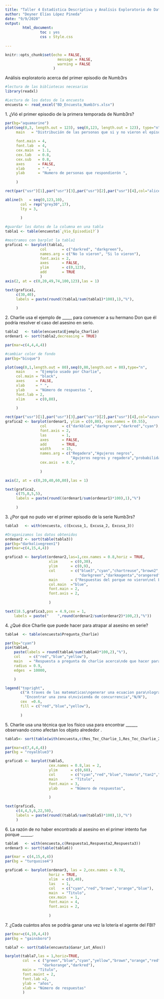 ```yaml
---
title: "Taller 4 Estadística Descriptiva y Analísis Exploratorio de Datos"
author: "Deyner Elías López Pineda"
date: "9/9/2020"
output:
        html_document:
                toc : yes
                css : Style.css
        
---
```


```r
knitr::opts_chunk$set(echo = FALSE,
	                    message = FALSE,
	                    warning = FALSE
                      )
```

<head>
<subtitulo1>
Análisis exploratorio acerca del primer episodio de Numb3rs
</subtitulo1>

```r
#lectura de las bibliotecas necesarias
library(readxl)
```

```r
#Lectura de los datos de la encuesta
encuesta <- read_excel("BD_Encuesta_Numb3rs.xlsx")

```


<pregunta>
1. ¿Vió el primer episodio de la primera temporada de Numb3rs?
</pregunta>


```r
par(bg="aquamarine")
plot(seq(0,3, length.out = 123), seq(0,123, length.out = 123), type="n",
     main   = "Distribución de las personas que si y no vieron el episodio\nde la serie Numb3rs",
     
     font.main = 4,
     font.lab  = 4,
     cex.main  = 1.1,
     cex.lab   = 0.8,
     cex.sub   = 0.8,
     axes      = FALSE,
     xlab      = " ",
     ylab      = "Numero de personas que respondierón ",
     
     )

rect(par("usr")[1],par("usr")[3],par("usr")[2],par("usr")[4],col="aliceblue")

abline(h   = seq(0,123,10), 
       col = rep("grey30",17), 
       lty = 3,
       
       )

#guardar los datos de la columna en una tabla
tabla1 <- table(encuesta$`¿Vio_Episodio1?`)

#mostramos con barplot la tabla1
grafica1 <- barplot(tabla1,
                col       = c("darkred", "darkgreen"),
                names.arg = c("No lo vieron", "Si lo vieron"),
                font.axis = 2,
                axes      = FALSE,
                ylim      = c(0,123),
                add       = TRUE
                )
axis(2, at = c(0,20,49,74,100,123),las = 1)

text(grafica1,
     c(30,40),
     labels = paste(round((tabla1/sum(tabla1)*100),1),"%"),
     
     )

```


<pregunta>
2. Charlie usa el ejemplo de _____ para convencer a su hermano Don que él podría resolver el caso del asesino en serio.
</pregunta>


```r
tabla2   <- table(encuesta$Ejemplo_Charlie)
ordenar1 <- sort(tabla2,decreasing = TRUE)

par(mar=c(4,4,4,4))

#cambiar color de fondo
par(bg="bisque")

plot(seq(0,1,length.out = 80),seq(0,80,length.out = 80),type="n",
     main     = "Ejemplo usado por Charlie",
     col.main = "black",
     axes     = FALSE,
     xlab     = " ",
     ylab     = "Número de respuestas ",
     font.lab = 2,
     xlim     = c(0,80),
     
     )

rect(par("usr")[1],par("usr")[3],par("usr")[2],par("usr")[4],col="azure3")
grafica2 <- barplot(ordenar1, ylim = c(0,80), cex.names = (0.55),
                col       = c("darkblue","darkgreen","darkred","cyan"),
                font.axis = 2,
                las       = 1,
                axes      = FALSE,
                add       = TRUE,
                width     = 15,
                names.arg = c("Regadera","Agujeros negros",
                              "Agujeros negros y regadera","probabilidad"),
                cex.axis  = 0.7,
                
                )

axis(2, at = c(0,20,40,60,80),las = 1)

text(grafica2, 
     c(75,8,5,5), 
     labels = paste(round((ordenar1/sum(ordenar1)*100),1),"%")
     
     )

```


<pregunta>
3. ¿Por qué no pudo ver el primer episodio de la serie Numb3rs?
</pregunta>


```r
tabla3   <- with(encuesta, c(Excusa_1, Excusa_2, Excusa_3))

#Oraganizamos los datos obtenidos
ordenar2 <- sort(table(tabla3))
par(bg="darkolivegreen1")
par(mar=c(4,15,4,4))

grafica3 <- barplot(ordenar2,las=1,cex.names = 0.8,horiz = TRUE,
                    xlim      = c(0,30),
                    ylim      = c(0,9),
                    col       = c("blue3","cyan","chartreuse","brown2","orange",
                                  "darkgreen","darkmagenta","orangered"),
                    main      = ("Respuestas del porque no vieron\nel Episodio de Numb3rs"),
                    col.main  ="blue",
                    font.main = 2,
                    font.axis = 2,
                    
                    )

text(18.5,grafica3,pos = 4.9,cex = 1,
    labels = paste("    ",round(ordenar2/sum(ordenar2)*100,2),"%"))
```


<pregunta>
4. ¿Qué dice Charlie que puede hacer para atrapar al asesino en serie?
</pregunta>


```r
tabla4  <- table(encuesta$Pregunta_Charlie)

par(bg="cyan")
pie(tabla4,
    paste(labels = round(tabla4/sum(tabla4)*100,2),"%"),
    col    = c("red","blue","yellow"),
    main   = "Respuesta a pregunta de charlie acerca\nde que hacer para atrapar el asesino",
    radius = 0.9,
    edges  = 10000,

    )

legend("topright",
       c("A traves de las matematicas\ngenerar una ecuacion para\nlograr su ubicacion",
         "Encontrar una zona o\nvivienda de concurrencia","N/N"),
       cex  =0.6,
       fill = c("red","blue","yellow"),
       
       )

```


<pregunta>
5. Charlie usa una técnica que los físico usa para encontrar ______ observando como afectan los objeto alrededor .
</pregunta>

```r
tabla5<- sort(table(with(encuesta,c(Res_Tec_Charlie_1,Res_Tec_Charlie_2))))

par(mar=c(7,4,4,4))
par(bg = "royalblue3")

grafica5 <- barplot(tabla5,
                    cex.names = 0.8,las = 2,
                    ylim      = c(0,60),
                    col       = c("cyan","red","blue","tomato","tan2","skyblue"),
                    main      = "Titulo",
                    font.main = 3,
                    ylab      = "Número de respuestas",
                    
                    )

text(grafica5, 
     c(4,4,5,6,22,50), 
     labels = paste(round((tabla5/sum(tabla5)*100),1),"%")
     )

```


<pregunta>
6. La razón de no haber encontrado al asesino en el primer intento fue porque ______.
</pregunta>


```r
tabla6   <- with(encuesta,c(Respuesta1,Respuesta2,Respuesta3))
ordenar3 <- sort(table(tabla6))

par(mar = c(4,15,4,4))
par(bg = "turquoise4")

grafica6 <- barplot(ordenar3, las = 2,cex.names = 0.78,
                    horiz = TRUE,
                    xlim  = c(0,40),
                    las   = 1,
                    col   = c("cyan","red","brown","orange","blue"),
                    main  = "Titulo",
                    cex.main  = 1,
                    font.main = 4,
                    font.axis = 2,
                   
                    )
```


<pregunta>
7. ¿Cada cuántos años se podría ganar una vez la lotería el agente del FBI?
</pregunta>


```r
par(mar=c(4,10,4,4))
par(bg = "gainsboro")

tabla7 <- sort(table(encuesta$Ganar_Lot_Años))

barplot(tabla7,las = 1,horiz=TRUE,
        col  = c ("green","blue","cyan","yellow","brown","orange","red","violet",
                 "darkorange","darkred"),
        main = "Titulo",
        font.maint = 2,
        font.lab =2,
        ylab = "años",
        xlab = "Número de respuestas"
        )

```


</head>









